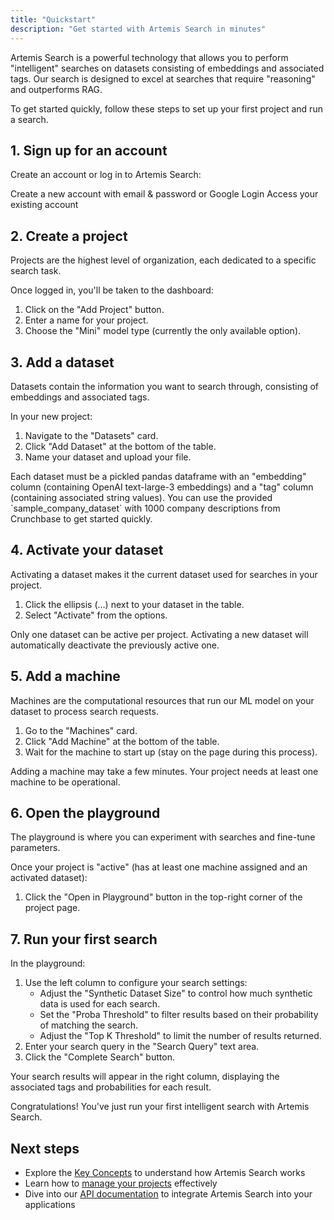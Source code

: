 ```yaml
---
title: "Quickstart"
description: "Get started with Artemis Search in minutes"
---
```


Artemis Search is a powerful technology that allows you to perform "intelligent" searches on datasets consisting of embeddings and associated tags. Our search is designed to excel at searches that require "reasoning" and outperforms RAG.

<Note>
  To get started quickly, follow these steps to set up your first project and run a search.
</Note>

## 1. Sign up for an account

Create an account or log in to Artemis Search:

<CardGroup cols={2}>
  <Card title="Sign Up" icon="user-plus" href="https://app.search-artemis.com/signup">
    Create a new account with email & password or Google Login
  </Card>
  <Card title="Log In" icon="right-to-bracket" href="https://app.search-artemis.com/login">
    Access your existing account
  </Card>
</CardGroup>

## 2. Create a project

Projects are the highest level of organization, each dedicated to a specific search task.

Once logged in, you'll be taken to the dashboard:

1. Click on the "Add Project" button.
2. Enter a name for your project.
3. Choose the "Mini" model type (currently the only available option).

## 3. Add a dataset

Datasets contain the information you want to search through, consisting of embeddings and associated tags.

In your new project:

1. Navigate to the "Datasets" card.
2. Click "Add Dataset" at the bottom of the table.
3. Name your dataset and upload your file.

<Note>
  Each dataset must be a pickled pandas dataframe with an "embedding" column (containing OpenAI text-large-3 embeddings) and a "tag" column (containing associated string values).
</Note>

<Tip>
  You can use the provided `sample_company_dataset` with 1000 company descriptions from Crunchbase to get started quickly.
</Tip>

## 4. Activate your dataset

Activating a dataset makes it the current dataset used for searches in your project.

1. Click the ellipsis (…) next to your dataset in the table.
2. Select "Activate" from the options.

<Note>
  Only one dataset can be active per project. Activating a new dataset will automatically deactivate the previously active one.
</Note>

## 5. Add a machine

Machines are the computational resources that run our ML model on your dataset to process search requests.

1. Go to the "Machines" card.
2. Click "Add Machine" at the bottom of the table.
3. Wait for the machine to start up (stay on the page during this process).

<Note>
  Adding a machine may take a few minutes. Your project needs at least one machine to be operational.
</Note>

## 6. Open the playground

The playground is where you can experiment with searches and fine-tune parameters.

Once your project is "active" (has at least one machine assigned and an activated dataset):

1. Click the "Open in Playground" button in the top-right corner of the project page.

## 7. Run your first search

In the playground:

1. Use the left column to configure your search settings:
   - Adjust the "Synthetic Dataset Size" to control how much synthetic data is used for each search.
   - Set the "Proba Threshold" to filter results based on their probability of matching the search.
   - Adjust the "Top K Threshold" to limit the number of results returned.
2. Enter your search query in the "Search Query" text area.
3. Click the "Complete Search" button.

Your search results will appear in the right column, displaying the associated tags and probabilities for each result.

<Check>
  Congratulations! You've just run your first intelligent search with Artemis Search.
</Check>

## Next steps

- Explore the [Key Concepts](/key-concepts) to understand how Artemis Search works
- Learn how to [manage your projects](/projects) effectively
- Dive into our [API documentation](/api-reference) to integrate Artemis Search into your applications